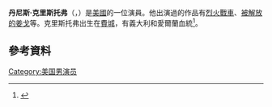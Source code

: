 {{noteTA
|G1=PP
}}
{{Infobox person
| name         = Dennis Christopher
| image        = Dennis Christopher @ the Flanvention.jpg
| caption      = Christopher in 2005
| birth_name   = Dennis Carrelli
| birth_date   = {{birth date and age|1958|12|2}}
| birth_place  = {{USA}}[[賓夕凡尼亞州|賓夕凡尼亞州]][[費城|費城]]
| occupation   = 演員
| years_active = 1967年至今
| spouse       = Margarett Soloman
}}
'''丹尼斯·克里斯托弗'''（{{lang-en|'''Dennis Christopher'''}}，{{bd|1958年|12月2日}}）是[[美國|美國]]的一位演員。他出演過的作品有[[烈火戰車_(1981年電影)|烈火戰車]]、[[被解放的姜戈|被解放的姜戈]]等。克里斯托弗出生在[[費城|費城]]，有義大利和愛爾蘭血統<ref>{{cite web |url=http://www.moviemaker.com/acting/article/dennis_christopher_quentin_tarantino_django_unchained_39121220/ |title=存档副本 |accessdate=2012-12-31 |deadurl=yes |archiveurl=https://archive.today/20130122064350/http://www.moviemaker.com/acting/article/dennis_christopher_quentin_tarantino_django_unchained_39121220/ |archivedate=2013-01-22 }}</ref>。

== 參考資料 ==
{{Reflist}}

{{DEFAULTSORT:Christopher, Dennis}}
[[Category:美国男演员|Category:美国男演员]]